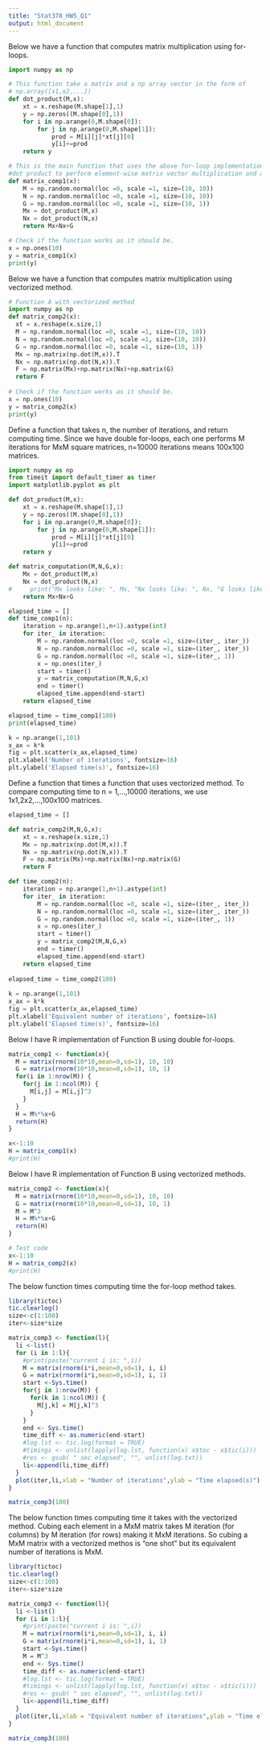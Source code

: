 ```yaml
---
title: "Stat378_HW5_Q1"
output: html_document
---
```

Below we have a function that computes matrix multiplication using for-loops.
```python
import numpy as np

# This function take a matrix and a np array vector in the form of 
# np.array([x1,x2,...])
def dot_product(M,x):
    xt = x.reshape(M.shape[1],1)
    y = np.zeros((M.shape[0],1))
    for i in np.arange(0,M.shape[0]):
        for j in np.arange(0,M.shape[1]):
            prod = M[i][j]*xt[j][0]
            y[i]+=prod
    return y

# This is the main function that uses the above for-loop implementation of 
#dot product to perform element-wise matrix vector multiplication and addition. 
def matrix_comp1(x):
    M = np.random.normal(loc =0, scale =1, size=(10, 10))
    N = np.random.normal(loc =0, scale =1, size=(10, 10))
    G = np.random.normal(loc =0, scale =1, size=(10, 1))
    Mx = dot_product(M,x)
    Nx = dot_product(N,x)
    return Mx+Nx+G

# Check if the function works as it should be.  
x = np.ones(10)
y = matrix_comp1(x)
print(y)

```
Below we have a function that computes matrix multiplication using vectorized method.
```python
# Function A with vectorized method
import numpy as np
def matrix_comp2(x):
  xt = x.reshape(x.size,1)
  M = np.random.normal(loc =0, scale =1, size=(10, 10))
  N = np.random.normal(loc =0, scale =1, size=(10, 10))
  G = np.random.normal(loc =0, scale =1, size=(10, 1))
  Mx = np.matrix(np.dot(M,x)).T
  Nx = np.matrix(np.dot(N,x)).T
  F = np.matrix(Mx)+np.matrix(Nx)+np.matrix(G)
  return F
  
# Check if the function works as it should be.  
x = np.ones(10)
y = matrix_comp2(x)
print(y)
```

Define a function that takes n, the number of iterations, and return computing time. Since we have double for-loops, each one performs M iterations for MxM square matrices, n=10000 iterations means 100x100 matrices.


```python

import numpy as np
from timeit import default_timer as timer
import matplotlib.pyplot as plt

def dot_product(M,x):
    xt = x.reshape(M.shape[1],1)
    y = np.zeros((M.shape[0],1))
    for i in np.arange(0,M.shape[0]):
        for j in np.arange(0,M.shape[1]):
            prod = M[i][j]*xt[j][0]
            y[i]+=prod
    return y

def matrix_computation(M,N,G,x):
    Mx = dot_product(M,x)
    Nx = dot_product(N,x)
#     print("Mx looks like: ", Mx, "Nx looks like: ", Nx, "G looks like: ", G)
    return Mx+Nx+G

elapsed_time = []
def time_comp1(n):
    iteration = np.arange(1,n+1).astype(int)
    for iter_ in iteration:
        M = np.random.normal(loc =0, scale =1, size=(iter_, iter_))
        N = np.random.normal(loc =0, scale =1, size=(iter_, iter_))
        G = np.random.normal(loc =0, scale =1, size=(iter_, 1))
        x = np.ones(iter_)
        start = timer()
        y = matrix_computation(M,N,G,x)
        end = timer()
        elapsed_time.append(end-start)
    return elapsed_time

elapsed_time = time_comp1(100)
print(elapsed_time)

k = np.arange(1,101)
x_ax = k*k
fig = plt.scatter(x_ax,elapsed_time)
plt.xlabel('Number of iterations', fontsize=16)
plt.ylabel('Elapsed time(s)', fontsize=16)

```

Define a function that times a function that uses vectorized method. To compare computing time to n = 1,...,10000 iterations, we use 1x1,2x2,...,100x100 matrices.

```python
elapsed_time = []

def matrix_comp2(M,N,G,x):
    xt = x.reshape(x.size,1)
    Mx = np.matrix(np.dot(M,x)).T
    Nx = np.matrix(np.dot(N,x)).T
    F = np.matrix(Mx)+np.matrix(Nx)+np.matrix(G)
    return F

def time_comp2(n):
    iteration = np.arange(1,n+1).astype(int)
    for iter_ in iteration:
        M = np.random.normal(loc =0, scale =1, size=(iter_, iter_))
        N = np.random.normal(loc =0, scale =1, size=(iter_, iter_))
        G = np.random.normal(loc =0, scale =1, size=(iter_, 1))
        x = np.ones(iter_)
        start = timer()
        y = matrix_comp2(M,N,G,x)
        end = timer()
        elapsed_time.append(end-start)
    return elapsed_time
    
elapsed_time = time_comp2(100)
    
k = np.arange(1,101)
x_ax = k*k
fig = plt.scatter(x_ax,elapsed_time)
plt.xlabel('Equivalent number of iterations', fontsize=16)
plt.ylabel('Elapsed time(s)', fontsize=16)
```


Below I have R implementation of Function B using double for-loops.

```r
matrix_comp1 <- function(x){
  M = matrix(rnorm(10*10,mean=0,sd=1), 10, 10) 
  G = matrix(rnorm(10*10,mean=0,sd=1), 10, 1) 
  for(i in 1:nrow(M)) {
    for(j in 1:ncol(M)) {
      M[i,j] = M[i,j]^3
    }
  }
  H = M%*%x+G
  return(H)
}

x<-1:10
H = matrix_comp1(x)
#print(H)
```

Below I have R implementation of Function B using vectorized methods.

```r
matrix_comp2 <- function(x){
  M = matrix(rnorm(10*10,mean=0,sd=1), 10, 10) 
  G = matrix(rnorm(10*10,mean=0,sd=1), 10, 1) 
  M = M^3
  H = M%*%x+G
  return(H)
}

# Test code
x<-1:10
H = matrix_comp2(x)
#print(H)
```

The below function times computing time the for-loop method takes.

```r
library(tictoc)
tic.clearlog()
size<-c(1:100)
iter<-size*size

matrix_comp3 <- function(l){
  li <-list()
  for (i in 1:l){
    #print(paste("current i is: ",i))
    M = matrix(rnorm(i*i,mean=0,sd=1), i, i) 
    G = matrix(rnorm(i*i,mean=0,sd=1), i, 1) 
    start <-Sys.time()
    for(j in 1:nrow(M)) {
      for(k in 1:ncol(M)) {
        M[j,k] = M[j,k]^3
      }
    }
    end <- Sys.time()
    time_diff <- as.numeric(end-start)
    #log.lst <- tic.log(format = TRUE)
    #timings <- unlist(lapply(log.lst, function(x) x$toc - x$tic(i)))
    #res <- gsub( " sec elapsed", "", unlist(log.txt))
    li<-append(li,time_diff)
  }
  plot(iter,li,xlab = "Number of iterations",ylab = "Time elapsed(s)")
}

matrix_comp3(100)

```
The below function times computing time it takes with the vectorized method. Cubing each element in a MxM matrix takes M iteration (for columns) by M iteration (for rows) making it MxM iterations. So cubing a MxM matrix with a vectorized methos is "one shot" but its equivalent number of iterations is MxM.

```r
library(tictoc)
tic.clearlog()
size<-c(1:100)
iter<-size*size

matrix_comp3 <- function(l){
  li <-list()
  for (i in 1:l){
    #print(paste("current i is: ",i))
    M = matrix(rnorm(i*i,mean=0,sd=1), i, i) 
    G = matrix(rnorm(i*i,mean=0,sd=1), i, 1) 
    start <-Sys.time()
    M = M^3
    end <- Sys.time()
    time_diff <- as.numeric(end-start)
    #log.lst <- tic.log(format = TRUE)
    #timings <- unlist(lapply(log.lst, function(x) x$toc - x$tic(i)))
    #res <- gsub( " sec elapsed", "", unlist(log.txt))
    li<-append(li,time_diff)
  }
  plot(iter,li,xlab = "Equivalent number of iterations",ylab = "Time elapsed(s)")
}

matrix_comp3(100)

```

